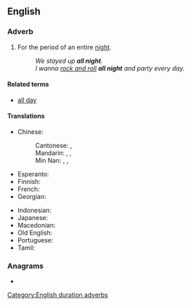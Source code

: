 {{also|all-night}}
==English==

===Adverb===
{{en-adv|-}}

# For the period of an entire [[night]].
#: ''We stayed up '''all night'''.''
#: ''I wanna [[rock and roll]] '''all night''' and party every day.''

====Related terms====
* [[all day]]

====Translations====
{{trans-top|entire night}}
* Chinese:
*: Cantonese: {{t|yue|成晚|tr=seng4 maan5|sc=Hani}}, {{t|yue|通宵|tr=tung1 siu1|sc=Hani}}
*: Mandarin: {{t+|cmn|整夜|tr=zhěngyè}}, {{t+|cmn|徹夜|tr=chèyè|sc=Hani}}, {{t+|cmn|通宵|tr=tōngxiāo|sc=Hani}}
*: Min Nan: {{t|nan|透暝|tr=thàu-mê, thàu-mî}}, {{t|nan|規暝}}, {{t|nan|规暝|tr=kui-mê, kui-mî}}
* Esperanto: {{t|eo|tutnokte}}
* Finnish: {{t+|fi|koko}}
* French: {{t|fr|toute la nuit}}
* Georgian: {{t|ka|მთელი ღამე შეუწყვეტლივ}}
{{trans-mid}}
* Indonesian: {{t+|id|semalaman}}
* Japanese: {{t+|ja|終夜|tr=しゅうや, shūya}}
* Macedonian: {{t|mk|[[цела]] [[ноќ]]}}
* Old English: {{t|ang|ealle niht}}
* Portuguese: {{t|pt|[[a]] [[noite]] [[toda]]/[[inteira]]}}
* Tamil: {{t-needed|ta}}
{{trans-bottom}}

===Anagrams===
* {{anagrams|en|a=aghillnt|Allthing}}

[[Category:English duration adverbs]]
{{c|en|Night}}